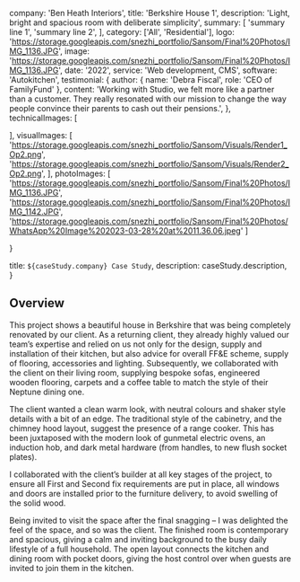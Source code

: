 
  company: 'Ben Heath Interiors',
  title: 'Berkshire House 1',
  description:
    'Light, bright and spacious room with deliberate simplicity',
  summary: [
    'summary line 1',
    'summary line 2',
  ],
  category: ['All', 'Residential'],
  logo: 'https://storage.googleapis.com/snezhi_portfolio/Sansom/Final%20Photos/IMG_1136.JPG',
  image: 'https://storage.googleapis.com/snezhi_portfolio/Sansom/Final%20Photos/IMG_1136.JPG',
  date: '2022',
  service: 'Web development, CMS',
  software: 'Autokitchen',
  testimonial: {
    author: { name: 'Debra Fiscal', role: 'CEO of FamilyFund' },
    content:
      'Working with Studio, we felt more like a partner than a customer. They really resonated with our mission to change the way people convince their parents to cash out their pensions.',
  },
  technicalImages: [

  ],
  visualImages: [
    'https://storage.googleapis.com/snezhi_portfolio/Sansom/Visuals/Render1_Op2.png',
    'https://storage.googleapis.com/snezhi_portfolio/Sansom/Visuals/Render2_Op2.png',
  ],
  photoImages: [
    'https://storage.googleapis.com/snezhi_portfolio/Sansom/Final%20Photos/IMG_1136.JPG',
    'https://storage.googleapis.com/snezhi_portfolio/Sansom/Final%20Photos/IMG_1142.JPG',
    'https://storage.googleapis.com/snezhi_portfolio/Sansom/Final%20Photos/WhatsApp%20Image%202023-03-28%20at%2011.36.06.jpeg'
  ]

}

  title: `${caseStudy.company} Case Study`,
  description: caseStudy.description,
}

## Overview

This project shows a beautiful house in Berkshire that was being completely renovated by our client. As a returning client, they already highly valued our team’s expertise and relied on us not only for the design, supply and installation of their kitchen, but also advice for overall FF&E scheme, supply of flooring, accessories and lighting. Subsequently, we collaborated with the client on their living room, supplying bespoke sofas, engineered wooden flooring, carpets and a coffee table to match the style of their Neptune dining one.

The client wanted a clean warm look, with neutral colours and shaker style details with a bit of an edge. The traditional style of the cabinetry, and the chimney hood layout, suggest the presence of a range cooker. This has been juxtaposed with the modern look of gunmetal electric ovens, an induction hob, and dark metal hardware (from handles, to new flush socket plates).

I collaborated with the client’s builder at all key stages of the project, to ensure all First and Second fix requirements are put in place, all windows and doors are installed prior to the furniture delivery, to avoid swelling of the solid wood. 

Being invited to visit the space after the final snagging – I was delighted the feel of the space, and so was the client. The finished room is contemporary  and spacious, giving a calm and inviting background to the busy daily lifestyle of a full household. The open layout connects the kitchen and dining room with pocket doors, giving the host control over when guests are invited to join them in the kitchen.  



